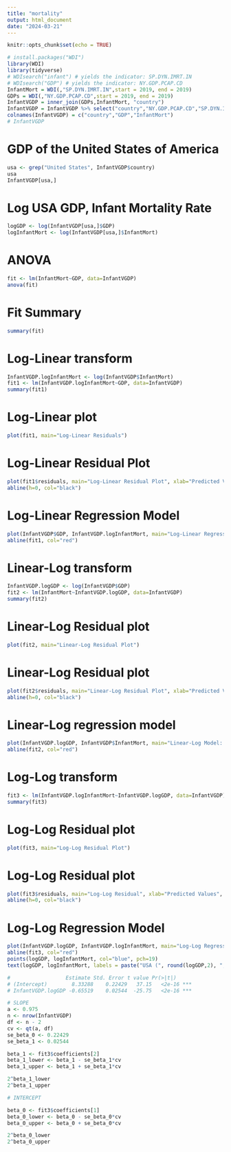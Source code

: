 ```yaml
---
title: "mortality"
output: html_document
date: "2024-03-21"
---
```


```r
knitr::opts_chunk$set(echo = TRUE)
```

```r
# install.packages("WDI")
library(WDI)
library(tidyverse)
# WDIsearch("infant") # yields the indicator: SP.DYN.IMRT.IN
# WDIsearch("GDP") # yields the indicator: NY.GDP.PCAP.CD
InfantMort = WDI(,"SP.DYN.IMRT.IN",start = 2019, end = 2019)
GDPs = WDI(,"NY.GDP.PCAP.CD",start = 2019, end = 2019)
InfantVGDP = inner_join(GDPs,InfantMort, "country")
InfantVGDP = InfantVGDP %>% select("country","NY.GDP.PCAP.CD","SP.DYN.IMRT.IN")
colnames(InfantVGDP) = c("country","GDP","InfantMort")
# InfantVGDP
```

# GDP of the United States of America
```r
usa <- grep("United States", InfantVGDP$country)
usa
InfantVGDP[usa,]
```
# Log USA GDP, Infant Mortality Rate
```r
logGDP <- log(InfantVGDP[usa,]$GDP)
logInfantMort <- log(InfantVGDP[usa,]$InfantMort)
```


# ANOVA
```r
fit <- lm(InfantMort~GDP, data=InfantVGDP)
anova(fit)
```

# Fit Summary
```r
summary(fit)
```

# Log-Linear transform
```r
InfantVGDP.logInfantMort <- log(InfantVGDP$InfantMort)
fit1 <- lm(InfantVGDP.logInfantMort~GDP, data=InfantVGDP)
summary(fit1)
```
# Log-Linear plot
```r
plot(fit1, main="Log-Linear Residuals")
```
# Log-Linear Residual Plot
```r
plot(fit1$residuals, main="Log-Linear Residual Plot", xlab="Predicted Values", ylab="Residuals")
abline(h=0, col="black")
```
# Log-Linear Regression Model
```r
plot(InfantVGDP$GDP, InfantVGDP.logInfantMort, main="Log-Linear Regression Model: Log(Infant Mortality) ~ GDP", xlab="GDP", ylab="Log(Infant Mortality Rate)")
abline(fit1, col="red")
```

# Linear-Log transform
```r
InfantVGDP.logGDP <- log(InfantVGDP$GDP)
fit2 <- lm(InfantMort~InfantVGDP.logGDP, data=InfantVGDP)
summary(fit2)
```
# Linear-Log Residual plot
```r
plot(fit2, main="Linear-Log Residual Plot")
```
# Linear-Log Residual plot
```r
plot(fit2$residuals, main="Linear-Log Residual Plot", xlab="Predicted Values", ylab="Residuals")
abline(h=0, col="black")
```
# Linear-Log regression model
```r
plot(InfantVGDP.logGDP, InfantVGDP$InfantMort, main="Linear-Log Model: Infant Mortality ~ Log(GDP)", xlab="Log(GDP)", ylab="Infant Mortality Rate")
abline(fit2, col="red")
```



# Log-Log transform
```r
fit3 <- lm(InfantVGDP.logInfantMort~InfantVGDP.logGDP, data=InfantVGDP)
summary(fit3)
```
# Log-Log Residual plot
```r
plot(fit3, main="Log-Log Residual Plot")
```
# Log-Log Residual plot
```r
plot(fit3$residuals, main="Log-Log Residual", xlab="Predicted Values", ylab="Residuals")
abline(h=0, col="black")
```
# Log-Log Regression Model
```r
plot(InfantVGDP.logGDP, InfantVGDP.logInfantMort, main="Log-Log Regression Model: Log(Infant Mortality) ~ Log(GDP)", xlab="Log(GDP)", ylab="Log(Infant Mortality Rate)")
abline(fit3, col="red")
points(logGDP, logInfantMort, col="blue", pch=19)
text(logGDP, logInfantMort, labels = paste("USA (", round(logGDP,2), ",", round(logInfantMort, 2), ")", sep = ""), pos = 4, cex=0.5, col="blue")
```
```r

#                  Estimate Std. Error t value Pr(>|t|)    
# (Intercept)        8.33288    0.22429   37.15   <2e-16 ***
# InfantVGDP.logGDP -0.65519    0.02544  -25.75   <2e-16 ***

# SLOPE
a <- 0.975
n <- nrow(InfantVGDP)
df <- n - 2
cv <- qt(a, df)
se_beta_0 <- 0.22429
se_beta_1 <- 0.02544

beta_1 <- fit3$coefficients[2]
beta_1_lower <- beta_1 - se_beta_1*cv
beta_1_upper <- beta_1 + se_beta_1*cv

2^beta_1_lower
2^beta_1_upper

# INTERCEPT

beta_0 <- fit3$coefficients[1]
beta_0_lower <- beta_0 - se_beta_0*cv
beta_0_upper <- beta_0 + se_beta_0*cv

2^beta_0_lower
2^beta_0_upper
```



